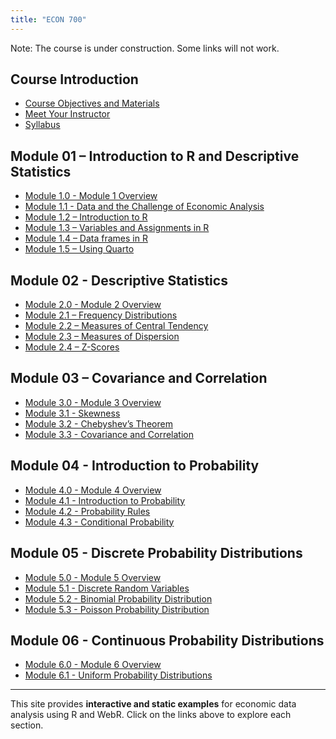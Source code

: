 ```yaml
---
title: "ECON 700"
---
```


Note: The course is under construction. Some links will not work.

## Course Introduction

<ul>

<li><a href="about.qmd">Course Objectives and Materials</a></li>

<li><a href="mcnab.qmd">Meet Your Instructor</a></li>

<li><a href="ECON-700---Fall-2026.pdf">Syllabus</a></li>

</ul>

## Module 01 – Introduction to R and Descriptive Statistics

<ul>

<li><a href="mod-1-0-overview.qmd">Module 1.0 - Module 1 Overview</a></li>

<li><a href="mod-1-1-intro-to-data.qmd">Module 1.1 - Data and the Challenge of Economic Analysis</a></li>

<li><a href="mod-1-2-intro-to-r.qmd">Module 1.2 – Introduction to R</a></li>

<li><a href="mod-1-3-intro-to-r-variables.qmd">Module 1.3 – Variables and Assignments in R</a></li>

<li><a href="mod-1-4-intro-to-r-dataframes.qmd">Module 1.4 – Data frames in R</a></li>

<li><a href="mod-1-5-quarto.qmd">Module 1.5 – Using Quarto</a></li>

</ul>

## Module 02 - Descriptive Statistics

<ul>

<li><a href="mod-2-0-overview.qmd">Module 2.0 - Module 2 Overview</a></li>

<li><a href="mod-2-1-frequency.qmd">Module 2.1 – Frequency Distributions</a></li>

<li><a href="mod-2-2-central.qmd">Module 2.2 – Measures of Central Tendency</a></li>

<li><a href="mod-2-3-variance.qmd">Module 2.3 – Measures of Dispersion</a></li>

<li><a href="mod-2-4-zscores.qmd">Module 2.4 – Z-Scores</a></li>

</ul>

## Module 03 – Covariance and Correlation

<ul>

<li><a href="mod-3-0-overview.qmd">Module 3.0 - Module 3 Overview</a></li>

<li><a href="mod-3-1-skewness.qmd">Module 3.1 - Skewness</a></li>

<li><a href="mod-3-2-normal.qmd">Module 3.2 - Chebyshev's Theorem</a></li>

<li><a href="mod-3-3-correlation.qmd">Module 3.3 - Covariance and Correlation</a></li>

</ul>

## Module 04 - Introduction to Probability

<ul>

<li><a href="mod-4-0-overview.qmd">Module 4.0 - Module 4 Overview</a></li>

<li><a href="mod-4-1-probability.qmd">Module 4.1 - Introduction to Probability</a></li>

<li><a href="mod-4-2-rules.qmd">Module 4.2 - Probability Rules</a></li>

<li><a href="mod-4-3-conditional.qmd">Module 4.3 - Conditional Probability</a></li>

</ul>

## Module 05 - Discrete Probability Distributions

<ul>

<li><a href="mod-5-0-overview.qmd">Module 5.0 - Module 5 Overview</a></li>

<li><a href="mod-5-1-discrete.qmd">Module 5.1 - Discrete Random Variables</a></li>

<li><a href="mod-5-2-binomial.qmd">Module 5.2 - Binomial Probability Distribution</a></li>

<li><a href="mod-5-3-poisson.qmd">Module 5.3 - Poisson Probability Distribution</a></li>

</ul>

## Module 06 - Continuous Probability Distributions

<ul>

<li><a href="mod-6-0-overview.qmd">Module 6.0 - Module 6 Overview</a></li>

<li><a href="mod-6-1-uniform.qmd">Module 6.1 - Uniform Probability Distributions</a></li>

</ul>

------------------------------------------------------------------------

<p>This site provides <strong>interactive and static examples</strong> for economic data analysis using R and WebR. Click on the links above to explore each section.</p>
